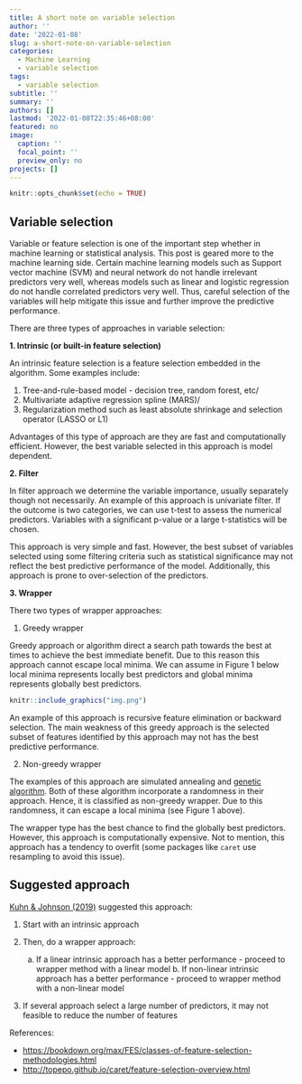 ```yaml
---
title: A short note on variable selection
author: ''
date: '2022-01-08'
slug: a-short-note-on-variable-selection
categories:
  - Machine Learning
  - variable selection
tags:
  - variable selection
subtitle: ''
summary: ''
authors: []
lastmod: '2022-01-08T22:35:46+08:00'
featured: no
image:
  caption: ''
  focal_point: ''
  preview_only: no
projects: []
---
```

```r
knitr::opts_chunk$set(echo = TRUE)
```

## Variable selection

Variable or feature selection is one of the important step whether in machine learning or statistical analysis. This post is geared more to the machine learning side. Certain machine learning models such as Support vector machine (SVM) and neural network do not handle irrelevant predictors very well, whereas models such as linear and logistic regression do not handle correlated predictors very well. Thus, careful selection of the variables will help mitigate this issue and further improve the predictive performance.

There are three types of approaches in variable selection:

**1. Intrinsic (or built-in feature selection)**

An intrinsic feature selection is a feature selection embedded in the algorithm. Some examples include:

1. Tree-and-rule-based model - decision tree, random forest, etc/
2. Multivariate adaptive regression spline (MARS)/
3. Regularization method such as least absolute shrinkage and selection operator (LASSO or L1)

Advantages of this type of approach are they are fast and computationally efficient. However, the best variable selected in this approach is model dependent.

**2. Filter** 

In filter approach we determine the variable importance, usually separately though not necessarily. An example of this approach is univariate filter. If the outcome is two categories, we can use t-test to assess the numerical predictors. Variables with a significant p-value or a large t-statistics will be chosen.

This approach is very simple and fast. However, the best subset of variables selected using some filtering criteria such as statistical significance may not reflect the best predictive performance of the model. Additionally, this approach is prone to over-selection of the predictors.

**3. Wrapper**

There two types of wrapper approaches:

1. Greedy wrapper

Greedy approach or algorithm direct a search path towards the best at times to achieve the best immediate benefit. Due to this reason this approach cannot escape local minima. We can assume in Figure 1 below local minima represents locally best predictors and global minima represents globally best predictors. 

```r
knitr::include_graphics("img.png")
```

An example of this approach is recursive feature elimination or backward selection. The main weakness of this greedy approach is the selected subset of features identified by this approach may not has the best predictive performance.

2. Non-greedy wrapper

The examples of this approach are simulated annealing and [genetic algorithm](https://tengkuhanis.netlify.app/post/variable-selection-using-genetic-algorithm/). Both of these algorithm incorporate a randomness in their approach. Hence, it is classified as non-greedy wrapper. Due to this randomness, it can escape a local minima (see Figure 1 above).

The wrapper type has the best chance to find the globally best predictors. However, this approach is computationally expensive. Not to mention, this approach has a tendency to overfit (some packages like `caret` use resampling to avoid this issue).

## Suggested approach

[Kuhn & Johnson (2019)](https://bookdown.org/max/FES/) suggested this approach:

1. Start with an intrinsic approach\
2. Then, do a wrapper approach:\

    a.    If a linear intrinsic approach has a better performance - proceed to wrapper method with a linear model
		b.    If non-linear intrinsic approach  has a better performance - proceed to wrapper method with a non-linear model
3. If several approach select a large number of predictors, it may not feasible to reduce the number of features

References:

- <https://bookdown.org/max/FES/classes-of-feature-selection-methodologies.html>\
- <http://topepo.github.io/caret/feature-selection-overview.html>




